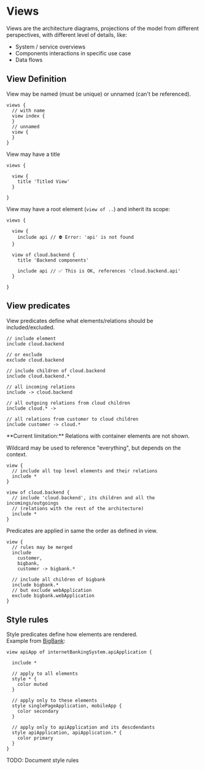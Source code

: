 
# Views

Views are the architecture diagrams, projections of the model from different perspectives, with different level of details, like:

- System / service overviews
- Components interactions in specific use case
- Data flows

## View Definition

View may be named (must be unique) or unnamed (can't be referenced).

```likec4 filename="views.c4"
views {
  // with name
  view index {  
  }
  // unnamed
  view {
  }
}
```

View may have a title 

```likec4 filename="views.c4"
views {

  view {
    title 'Titled View'
  }

}
```

View may have a root element (`view of ..`) and inherit its scope:

```likec4 filename="views.c4"
views {

  view {
    include api // ⛔️ Error: 'api' is not found
  }

  view of cloud.backend {
    title 'Backend components'

    include api // ✅ This is OK, references 'cloud.backend.api'
  }

}
```

## View predicates

View predicates define what elements/relations should be included/excluded.

```likec4 
// include element
include cloud.backend

// or exclude
exclude cloud.backend

// include children of cloud.backend
include cloud.backend.*

// all incoming relations
include -> cloud.backend

// all outgoing relations from cloud children
include cloud.* ->

// all relations from customer to cloud children
include customer -> cloud.*
```

<Callout type="info" emoji="ℹ️">
  **Current limitation:**  
  Relations with container elements are not shown.
</Callout>

Wildcard may be used to reference "everything", but depends on the context.

```likec4 
view {
  // include all top level elements and their relations
  include *
}

view of cloud.backend {
  // include 'cloud.backend', its children and all the incomings/outgoings
  // (relations with the rest of the architecture)
  include *
}
```

Predicates are applied in same the order as defined in view.  


```likec4 
view {
  // rules may be merged
  include
    customer,
    bigbank,
    customer -> bigbank.*

  // include all children of bigbank
  include bigbank.*  
  // but exclude webApplication
  exclude bigbank.webApplication
}
```


## Style rules

Style predicates define how elements are rendered.  
Example from [BigBank](/examples/bigbank/components/):

```likec4 
view apiApp of internetBankingSystem.apiApplication {

  include *

  // apply to all elements
  style * {
    color muted
  }

  // apply only to these elements
  style singlePageApplication, mobileApp {
    color secondary
  }

  // apply only to apiApplication and its descdendants
  style apiApplication, apiApplication.* {
    color primary
  }
}
```  

<Callout>
  TODO: Document style rules
</Callout>
